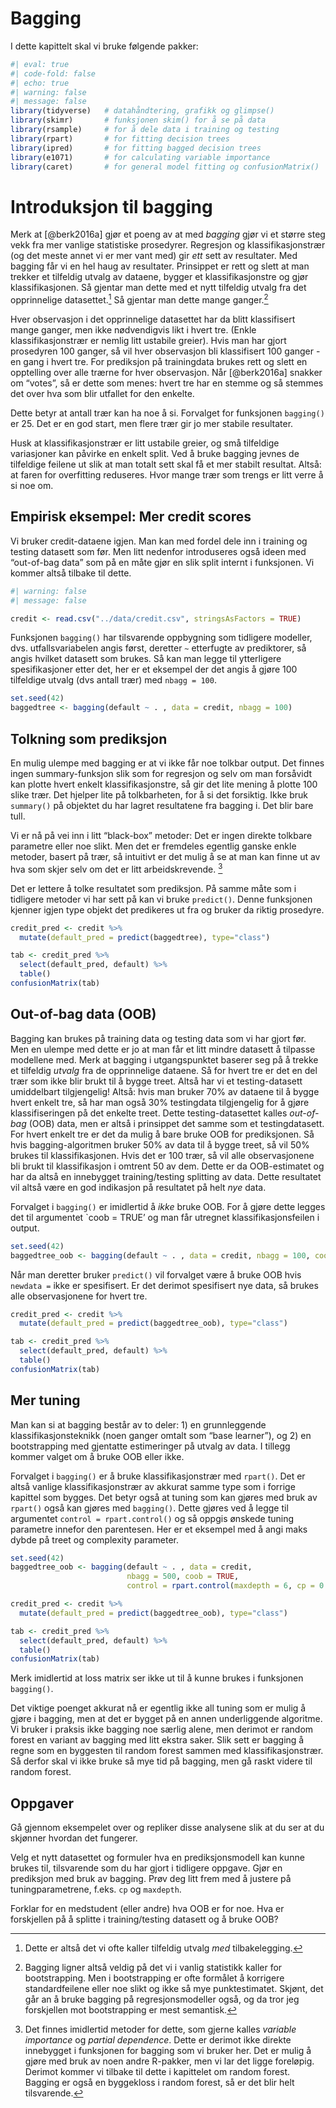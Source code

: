 # Bagging 

I dette kapittelt skal vi bruke følgende pakker: 

```r
#| eval: true
#| code-fold: false
#| echo: true
#| warning: false 
#| message: false
library(tidyverse)   # datahåndtering, grafikk og glimpse()
library(skimr)       # funksjonen skim() for å se på data
library(rsample)     # for å dele data i training og testing
library(rpart)       # for fitting decision trees
library(ipred)       # for fitting bagged decision trees
library(e1071)       # for calculating variable importance
library(caret)       # for general model fitting og confusionMatrix()
```


<!-- #  Kilde: https://www.statology.org/bagging-in-r/ -->

# Introduksjon til bagging
Merk at [@berk2016a] gjør et poeng av at med *bagging* gjør vi et større steg vekk fra mer vanlige statistiske prosedyrer. Regresjon og klassifikasjonstrær (og det meste annet vi er mer vant med) gir *ett* sett av resultater. Med bagging får vi en hel haug av resultater. Prinsippet er rett og slett at man trekker et tilfeldig utvalg av dataene, bygger et klassifikasjonstre og gjør klassifikasjonen. Så gjentar man dette med et nytt tilfeldig utvalg fra det opprinnelige datasettet.^[Dette er altså det vi ofte kaller tilfeldig utvalg *med* tilbakelegging.] Så gjentar man dette mange ganger.^[Bagging ligner altså veldig på det vi i vanlig statistikk kaller for bootstrapping. Men i bootstrapping er ofte formålet å korrigere standardfeilene eller noe slikt og ikke så mye punktestimatet. Skjønt, det går an å bruke bagging på regresjonsmodeller også, og da tror jeg forskjellen mot bootstrapping er mest semantisk.] 

Hver observasjon i det opprinnelige datasettet har da blitt klassifisert mange ganger, men ikke nødvendigvis likt i hvert tre. (Enkle klassifikasjonstrær er nemlig litt ustabile greier). Hvis man har gjort prosedyren 100 ganger, så vil hver observasjon bli klassifisert 100 ganger - en gang i hvert tre. For prediksjon på trainingdata brukes rett og slett en opptelling over alle trærne for hver observasjon. Når [@berk2016a] snakker om "votes", så er dette som menes: hvert tre har en stemme og så stemmes det over hva som blir utfallet for den enkelte. 

Dette betyr at antall trær kan ha noe å si. Forvalget for funksjonen `bagging()` er 25. Det er en god start, men flere trær gir jo mer stabile resultater. 

Husk at klassifikasjonstrær er litt ustabile greier, og små tilfeldige variasjoner kan påvirke en enkelt split. Ved å bruke bagging jevnes de tilfeldige feilene ut slik at man totalt sett skal få et mer stabilt resultat. Altså: at faren for overfitting reduseres. Hvor mange trær som trengs er litt verre å si noe om. 


## Empirisk eksempel: Mer credit scores
Vi bruker credit-dataene igjen. Man kan med fordel dele inn i training og testing datasett som før. Men litt nedenfor introduseres også ideen med "out-of-bag data" som på en måte gjør en slik split internt i funksjonen. Vi kommer altså tilbake til dette. 

```r
#| warning: false
#| message: false

credit <- read.csv("../data/credit.csv", stringsAsFactors = TRUE) 

```

Funksjonen `bagging()` har tilsvarende oppbygning som tidligere modeller, dvs. utfallsvariabelen angis først, deretter `~` etterfugte av prediktorer, så angis hvilket datasett som brukes. Så kan man legge til ytterligere spesifikasjoner etter det, her er et eksempel der det angis å gjøre 100 tilfeldige utvalg (dvs antall trær) med `nbagg = 100`. 


```r
set.seed(42)
baggedtree <- bagging(default ~ . , data = credit, nbagg = 100)

```

## Tolkning som prediksjon
En mulig ulempe med bagging er at vi ikke får noe tolkbar output. Det finnes ingen summary-funksjon slik som for regresjon og selv om man forsåvidt kan plotte hvert enkelt klassifikasjonstre, så gir det lite mening å plotte 100 slike trær. Det hjelper lite på tolkbarheten, for å si det forsiktig. Ikke bruk `summary()` på objektet du har lagret resultatene fra bagging i. Det blir bare tull. 


Vi er nå på vei inn i litt "black-box" metoder: Det er ingen direkte tolkbare parametre eller noe slikt. Men det er fremdeles egentlig ganske enkle metoder, basert på trær, så intuitivt er det mulig å se at man kan finne ut av hva som skjer selv om det er litt arbeidskrevende. ^[Det finnes imidlertid metoder for dette, som gjerne kalles *variable importance* og *partial dependence*. Dette er derimot ikke direkte innebygget i funksjonen for bagging som vi bruker her. Det er mulig å gjøre med bruk av noen andre R-pakker, men vi lar det ligge foreløpig. Derimot kommer vi tilbake til dette i kapittelet om random forest. Bagging er også en byggekloss i random forest, så er det blir helt tilsvarende.] 

Det er lettere å tolke resultatet som prediksjon. På samme måte som i tidligere metoder vi har sett på kan vi bruke `predict()`. Denne funksjonen kjenner igjen type objekt det predikeres ut fra og bruker da riktig prosedyre. 



```r
credit_pred <- credit %>% 
  mutate(default_pred = predict(baggedtree), type="class")

```

```r
tab <- credit_pred %>% 
  select(default_pred, default) %>% 
  table()
confusionMatrix(tab)
```





## Out-of-bag data (OOB)
Bagging kan brukes på training data og testing data som vi har gjort før. Men en ulempe med dette er jo at man får et litt mindre datasett å tilpasse modellene med. Merk at bagging i utgangspunktet baserer seg på å trekke et tilfeldig *utvalg* fra de opprinnelige dataene. Så for hvert tre er det en del trær som ikke blir brukt til å bygge treet. Altså har vi et testing-datasett umiddelbart tilgjengelig! Altså: hvis man bruker 70% av dataene til å bygge hvert enkelt tre, så har man også 30% testingdata tilgjengelig for å gjøre klassifiseringen på det enkelte treet. Dette testing-datasettet kalles *out-of-bag* (OOB) data, men er altså i prinsippet det samme som et testingdatasett. For hvert enkelt tre er det da mulig å bare bruke OOB for prediksjonen. Så hvis bagging-algoritmen bruker 50% av data til å bygge treet, så vil 50% brukes til klassifikasjonen. Hvis det er 100 trær, så vil alle observasjonene bli brukt til klassifikasjon i omtrent 50 av dem. Dette er da OOB-estimatet og har da altså en innebygget training/testing splitting av data. Dette resultatet vil altså være en god indikasjon på resultatet på helt *nye* data. 

Forvalget i `bagging()` er imidlertid å *ikke* bruke OOB. For å gjøre dette legges det til argumentet `coob = TRUE' og man får utregnet klassifikasjonsfeilen i output. 


```r
set.seed(42)
baggedtree_oob <- bagging(default ~ . , data = credit, nbagg = 100, coob = TRUE)


```

Når man deretter bruker `predict()` vil forvalget være å bruke OOB hvis `newdata = ` ikke er spesifisert. Er det derimot spesifisert nye data, så brukes alle observasjonene for hvert tre. 



```r

credit_pred <- credit %>% 
  mutate(default_pred = predict(baggedtree_oob), type="class")


```

```r
tab <- credit_pred %>% 
  select(default_pred, default) %>% 
  table()
confusionMatrix(tab)
```


## Mer tuning
Man kan si at bagging består av to deler: 1) en grunnleggende klassifikasjonsteknikk (noen ganger omtalt som "base learner"), og 2) en bootstrapping med gjentatte estimeringer på utvalg av data. I tillegg kommer valget om å bruke OOB eller ikke. 

Forvalget i `bagging()` er å bruke klassifikasjonstrær med `rpart()`. Det er altså vanlige klassifikasjonstrær av akkurat samme type som i forrige kapittel som bygges. Det betyr også at tuning som kan gjøres med bruk av `rpart()` også kan gjøres med `bagging()`. Dette gjøres ved å legge til argumentet `control = rpart.control()` og så oppgis ønskede tuning parametre innefor den parentesen. Her er et eksempel med å angi maks dybde på treet og complexity parameter.  


```r

set.seed(42)
baggedtree_oob <- bagging(default ~ . , data = credit, 
                          nbagg = 500, coob = TRUE, 
                          control = rpart.control(maxdepth = 6, cp = 0.0001))

```


```r

credit_pred <- credit %>% 
  mutate(default_pred = predict(baggedtree_oob), type="class")

tab <- credit_pred %>% 
  select(default_pred, default) %>% 
  table()
confusionMatrix(tab)
```

Merk imidlertid at loss matrix ser ikke ut til å kunne brukes i funksjonen `bagging()`. 

Det viktige poenget akkurat nå er egentlig ikke all tuning som er mulig å gjøre i bagging, men at det er bygget på en annen underliggende algoritme. Vi bruker i praksis ikke bagging noe særlig alene, men derimot er random forest en variant av bagging med litt ekstra saker. Slik sett er bagging å regne som en byggesten til random forest sammen med klassifikasjonstrær. Så derfor skal vi ikke bruke så mye tid på bagging, men gå raskt videre til random forest. 


## Oppgaver

::: {#exr-}
Gå gjennom eksempelet over og repliker disse analysene slik at du ser at du skjønner hvordan det fungerer.
:::


::: {#exr-}
Velg et nytt datasettet og formuler hva en prediksjonsmodell kan kunne brukes til, tilsvarende som du har gjort i tidligere oppgave. 
Gjør en prediksjon med bruk av bagging. Prøv deg litt frem med å justere på tuningparametrene, f.eks. `cp` og `maxdepth`.
:::


::: {#exr-}
Forklar for en medstudent (eller andre) hva OOB er for noe. Hva er forskjellen på å splitte i training/testing datasett og å bruke OOB? 
:::


